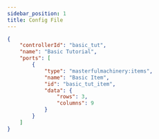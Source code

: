 ```yaml
---
sidebar_position: 1
title: Config File
---
```


```json
{
	"controllerId": "basic_tut",
	"name": "Basic Tutorial",
	"ports": [
		{
			"type": "masterfulmachinery:items",
			"name": "Basic Item",
			"id": "basic_tut_item",
			"data": {
				"rows": 3,
				"columns": 9
			}
		}
	]
}
```
